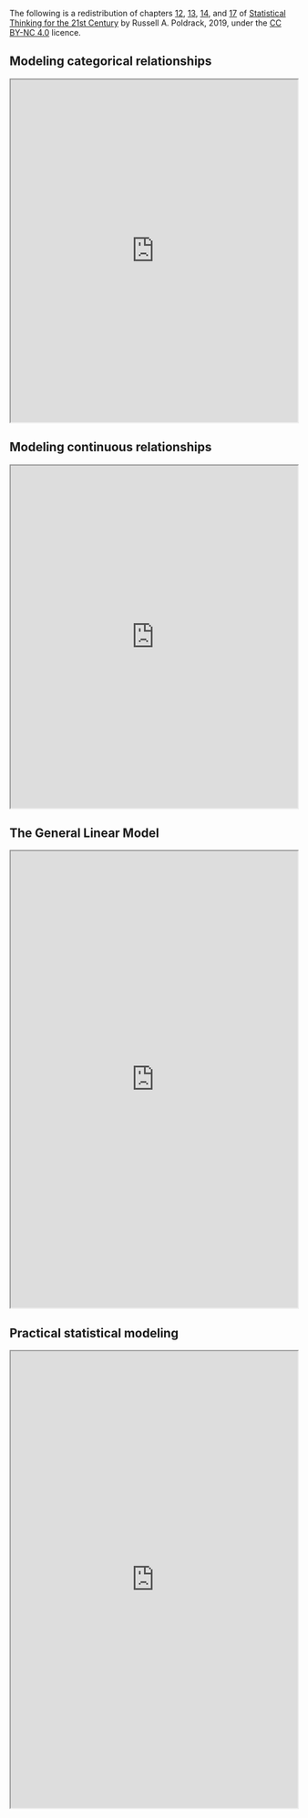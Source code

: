 The following is a redistribution of chapters [12](https://statsthinking21.github.io/statsthinking21-core-site/modeling-categorical-relationships.html), [13](https://statsthinking21.github.io/statsthinking21-core-site/modeling-continuous-relationships.html), [14](https://statsthinking21.github.io/statsthinking21-core-site/the-general-linear-model.html), and [17](https://statsthinking21.github.io/statsthinking21-core-site/practical-example.html) of [Statistical Thinking for the 21st Century](https://statsthinking21.github.io/statsthinking21-core-site/index.html) by Russell A. Poldrack, 2019, under the [CC BY-NC 4.0](https://creativecommons.org/licenses/by-nc/4.0/) licence.


## Modeling categorical relationships
<iframe src="https://statsthinking21.github.io/statsthinking21-core-site/modeling-categorical-relationships.html" name="Modeling categorical relationships" title="Modeling categorical relationships"  height="600px" width="100%"></iframe>


## Modeling continuous relationships
<iframe src="https://statsthinking21.github.io/statsthinking21-core-site/modeling-continuous-relationships.html" name="Modeling continuous relationships" title="Modeling continuous relationships"  height="600px" width="100%"></iframe>


## The General Linear Model
<iframe src="https://statsthinking21.github.io/statsthinking21-core-site/the-general-linear-model.html" name="The General Linear Model" title="The General Linear Model"  height="800px" width="100%"></iframe>


## Practical statistical modeling
<iframe src="https://statsthinking21.github.io/statsthinking21-core-site/practical-example.html" name="Practical statistical modeling" title="Practical statistical modeling"  height="800px" width="100%"></iframe>


